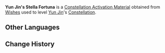 {{Item Infobox
|id           = 001164
|image        = Item Stella Fortuna (4 Star).png
|type         = Constellation Activation Materials
|group        = Stella Fortuna
|rarity       = 4
|description  = [[Yun Jin]]'s Constellation Activation Material
|source1      = [[Wishes]]
}}
'''Yun Jin's Stella Fortuna''' is a [[Constellation Activation Material]] obtained from [[Wishes]] used to level [[Yun Jin]]'s [[Constellation]].

==Other Languages==
{{Other Languages
|default_hidden = 1
|en      = Yun Jin's Stella Fortuna
|zhs     = 云堇的命星
|zhs_rm  = Yún Jǐn de Mìng Xīng
|zht     = 雲堇的命星
|zht_rm  = Yún Jǐn de Mìng Xīng
|ja      = 雲菫の星屑
|ja_rm   = Unkin no Hoshikuzu
|ko      = 운근의 운명의 별
|ko_rm   = Ungeun-ui Unmyeong-ui Byeol
|es      = Stella Fortuna de Yun Jin
|fr      = Stella Fortuna de Yun Jin
|ru      = Удача Юнь Цзинь
|th      = ดวงดาวแห่งชีวิตของ Yun Jin
|th_rm   = Duanggdao Haeng Chiwit Khong Yun Jin
|vi      = Chòm Sao Của Yun Jin
|de      = Stella Fortuna von Yun Jin
|id      = Yun Jin's Stella Fortuna
|pt      = Stella Fortuna de Yunjin
}}

==Change History==
{{Change History|2.4}}
